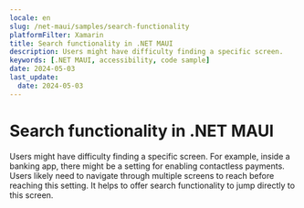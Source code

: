 ```yaml
---
locale: en
slug: /net-maui/samples/search-functionality
platformFilter: Xamarin
title: Search functionality in .NET MAUI
description: Users might have difficulty finding a specific screen.
keywords: [.NET MAUI, accessibility, code sample]
date: 2024-05-03
last_update:
  date: 2024-05-03
---
```


# Search functionality in .NET MAUI

Users might have difficulty finding a specific screen. For example, inside a banking app, there might be a setting for enabling contactless payments. Users likely need to navigate through multiple screens to reach before reaching this setting. It helps to offer search functionality to jump directly to this screen.

<CodeSample id="screen-search" locale="en" platform="net-maui"/>
